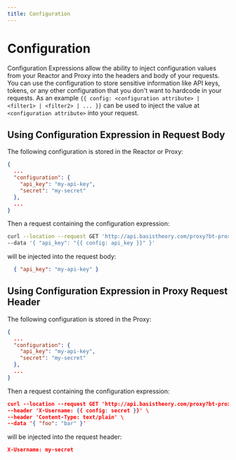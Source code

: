 ```yaml
---
title: Configuration
---
```



# Configuration

Configuration Expressions allow the ability to inject configuration values from your Reactor and Proxy into the headers and body of your requests. You can use the configuration to store sensitive information like API keys, tokens, or any other configuration that you don't want to hardcode in your requests. As an example `{{ config: <configuration attribute> | <filter1> | <filter2> | ... }}` can be used to inject the value at `<configuration attribute>` into your request.

## Using Configuration Expression in Request Body

The following configuration is stored in the Reactor or Proxy:

```json showLineNumbers
{
  ...
  "configuration": {
    "api_key": "my-api-key",
    "secret": "my-secret"
  },
  ...
}
```

Then a request containing the configuration expression:

```bash showLineNumbers
curl --location --request GET 'http://api.basistheory.com/proxy?bt-proxy-key=<proxy_key>' \
--data '{ "api_key": "{{ config: api_key }}" }'
```

will be injected into the request body:

```json showLineNumbers
  { "api_key": "my-api-key" }
```

## Using Configuration Expression in Proxy Request Header

The following configuration is stored in the Proxy:

```json showLineNumbers
{
  ...
  "configuration": {
    "api_key": "my-api-key",
    "secret": "my-secret"
  },
  ...
}
```

Then a request containing the configuration expression:

```json showLineNumbers
curl --location --request GET 'http://api.basistheory.com/proxy?bt-proxy-key=<proxy_key>' \
--header 'X-Username: {{ config: secret }}' \
--header 'Content-Type: text/plain' \
--data '{ "foo": "bar" }'
```

will be injected into the request header:

```json showLineNumbers
X-Username: my-secret
```
